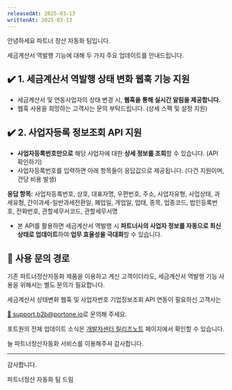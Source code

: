 ```yaml
---
releasedAt: 2025-03-13
writtenAt: 2025-03-13
---
```


안녕하세요 파트너 정산 자동화 팀입니다.

세금계산서 역발행 기능에 대해 두 가지 주요 업데이트를 안내드립니다.

## ✔️ 1. 세금계산서 역발행 상태 변화 웹훅 기능 지원

- 세금계산서 및 연동사업자의 상태 변경 시, **웹훅을 통해 실시간 알림을 제공합니다.**
- 웹훅 사용을 희망하는 고객사는 문의 부탁드립니다. (상세 스펙 및 설정 지원)

## ✔️ 2. 사업자등록 정보조회 API 지원

- **사업자등록번호만으로** 해당 사업자에 대한 **상세 정보를 조회**할 수 있습니다. (API 확인하기)
- 사업자등록번호를 입력하면 아래 항목들이 응답값으로 제공됩니다. (다건 지원이며, 건당 비용 발생)

**응답 항목:**
사업자등록번호, 상호, 대표자명, 우편번호, 주소, 사업자유형, 사업상태, 과세유형, 간이과세-일반과세전환일, 폐업일, 개업일, 업태, 종목, 업종코드, 법인등록번호, 전화번호, 관할세무서코드, 관할세무서명

- 본 API를 활용하면 세금계산서 역발행 시 **파트너사의 사업자 정보를 자동으로 최신 상태로 업데이트**하여 **업무 효율성을 극대화**할 수 있습니다.

## 🔹 **사용 문의 경로**

기존 파트너정산자동화 제품을 이용하고 계신 고객이더라도, 세금계산서 역발행 기능 사용을 위해서는 별도 문의가 필요합니다.

세금계산서 상태변화 웹훅 및 사업자번호 기업정보조회 API 연동이 필요하신 고객사는

[📩 support.b2b@portone.io](mailto:support.b2b@portone.io)로 문의해 주세요.

포트원의 전체 업데이트 소식은 [개발자센터 릴리즈노트](/release-notes) 페이지에서 확인할 수 있습니다.

늘 파트너정산자동화 서비스를 이용해주셔 감사합니다.

---

감사합니다.

파트너정산 자동화 팀 드림

